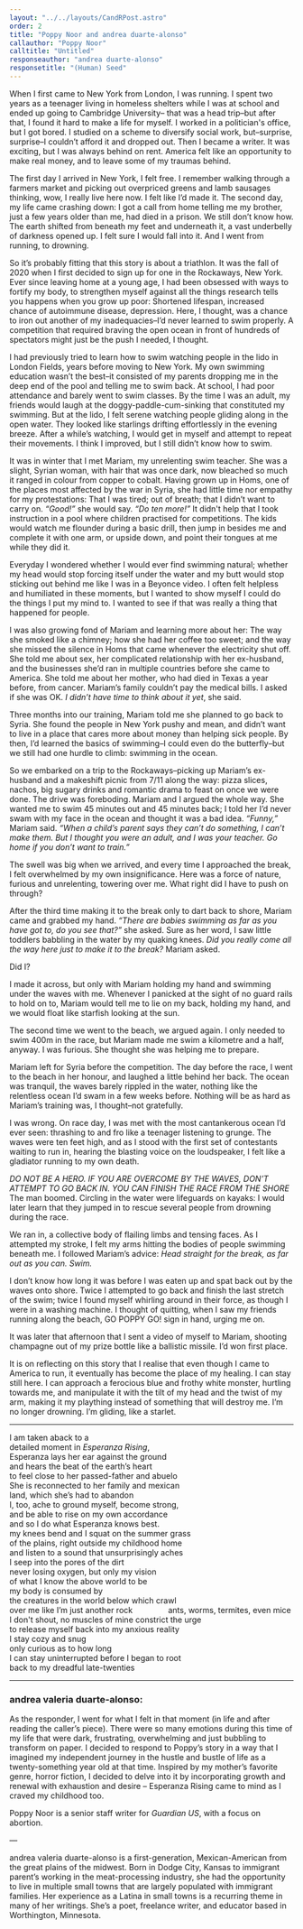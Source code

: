 ```yaml
---
layout: "../../layouts/CandRPost.astro"
order: 2
title: "Poppy Noor and andrea duarte-alonso"
callauthor: "Poppy Noor"
calltitle: "Untitled"
responseauthor: "andrea duarte-alonso"
responsetitle: "(Human) Seed"
---
```



<CandRItem id="call" title={frontmatter.calltitle} author={frontmatter.callauthor}>

When I first came to New York from London, I was running. I spent two years as a teenager living in homeless shelters while I was at school and ended up going to Cambridge University– that was a head trip–but after that, I found it hard to make a life for myself. I worked in a politician's office, but I got bored. I studied on a scheme to diversify social work, but–surprise, surprise–I couldn’t afford it and dropped out. Then I became a writer. It was exciting, but I was always behind on rent. America felt like an opportunity to make real money, and to leave some of my traumas behind.

The first day I arrived in New York, I felt free. I remember walking through a farmers market and picking out overpriced greens and lamb sausages thinking, wow, I really live here now. I felt like I’d made it. The second day, my life came crashing down: I got a call from home telling me my brother, just a few years older than me, had died in a prison. We still don’t know how. The earth shifted from beneath my feet and underneath it, a vast underbelly of darkness opened up. I felt sure I would fall into it. And I went from running, to drowning.

So it’s probably fitting that this story is about a triathlon. It was the fall of 2020 when I first decided to sign up for one in the Rockaways, New York. Ever since leaving home at a young age, I had been obsessed with ways to fortify my body, to strengthen myself against all the things research tells you happens when you grow up poor: Shortened lifespan, increased chance of autoimmune disease, depression. Here, I thought, was a chance to iron out another of my inadequacies–I’d never learned to swim properly. A competition that required braving the open ocean in front of hundreds of spectators might just be the push I needed, I thought. 

I had previously tried to learn how to swim watching people in the lido in London Fields, years before moving to New York. My own swimming education wasn’t the best–it consisted of my parents dropping me in the deep end of the pool and telling me to swim back. At school, I had poor attendance and barely went to swim classes. By the time I was an adult, my friends would laugh at the doggy-paddle-cum-sinking that constituted my swimming. But at the lido, I felt serene watching people gliding along in the open water. They looked like starlings drifting effortlessly in the evening breeze. After a while’s watching, I would get in myself and attempt to repeat their movements. I think I improved, but I still didn’t know how to swim.

It was in winter that I met Mariam, my unrelenting swim teacher. She was a slight, Syrian woman, with hair that was once dark, now bleached so much it ranged in colour from copper to cobalt. Having grown up in Homs, one of the places most affected by the war in Syria, she had little time nor empathy for my protestations: That I was tired; out of breath; that I didn’t want to carry on. *“Good!”* she would say. *“Do ten more!”* It didn't help that I took instruction in a pool where children practised for competitions. The kids would watch me flounder during a basic drill, then jump in besides me and complete it with one arm, or upside down, and point their tongues at me while they did it. 

Everyday I wondered whether I would ever find swimming natural; whether my head would stop forcing itself under the water and my butt would stop sticking out behind me like I was in a Beyonce video. I often felt helpless and humiliated in these moments, but I wanted to show myself I could do the things I put my mind to. I wanted to see if that was really a thing that happened for people. 

I was also growing fond of Mariam and learning more about her: The way she smoked like a chimney; how she had her coffee too sweet; and the way she missed the silence in Homs that came whenever the electricity shut off. She told me about sex, her complicated relationship with her ex-husband, and the businesses she’d ran in multiple countries before she came to America. She told me about her mother, who had died in Texas a year before, from cancer. Mariam’s family couldn’t pay the medical bills. I asked if she was OK. *I didn’t have time to think about it yet*, she said. 

Three months into our training, Mariam told me she planned to go back to Syria. She found the people in New York pushy and mean, and didn’t want to live in a place that cares more about money than helping sick people. By then, I’d learned the basics of swimming–I could even do the butterfly–but we still had one hurdle to climb: swimming in the ocean.

So we embarked on a trip to the Rockaways–picking up Mariam’s ex-husband and a makeshift picnic from 7/11 along the way: pizza slices, nachos, big sugary drinks and romantic drama to feast on once we were done. The drive was foreboding. Mariam and I argued the whole way. She wanted me to swim 45 minutes out and 45 minutes back; I told her I’d never swam with my face in the ocean and thought it was a bad idea. *“Funny,”* Mariam said. *“When a child’s parent says they can’t do something, I can’t make them. But I thought you were an adult, and I was your teacher. Go home if you don’t want to train.”* 

The swell was big when we arrived, and every time I approached the break, I felt overwhelmed by my own insignificance. Here was a force of nature, furious and unrelenting, towering over me. What right did I have to push on through? 

After the third time making it to the break only to dart back to shore, Mariam came and grabbed my hand. *“There are babies swimming as far as you have got to, do you see that?”* she asked. Sure as her word, I saw little toddlers babbling in the water by my quaking knees. *Did you really come all the way here just to make it to the break?* Mariam asked.

Did I?

I made it across, but only with Mariam holding my hand and swimming under the waves with me. Whenever I panicked at the sight of no guard rails to hold on to, Mariam would tell me to lie on my back, holding my hand, and we would float like starfish looking at the sun. 

The second time we went to the beach, we argued again. I only needed to swim 400m in the race, but Mariam made me swim a kilometre and a half, anyway. I was furious. She thought she was helping me to prepare. 

Mariam left for Syria before the competition. The day before the race, I went to the beach in her honour, and laughed a little behind her back. The ocean was tranquil, the waves barely rippled in the water, nothing like the relentless ocean I’d swam in a few weeks before. Nothing will be as hard as Mariam’s training was, I thought–not gratefully.

I was wrong. On race day, I was met with the most cantankerous ocean I’d ever seen: thrashing to and fro like a teenager listening to grunge. The waves were ten feet high, and as I stood with the first set of contestants waiting to run in, hearing the blasting voice on the loudspeaker, I felt like a gladiator running to my own death.

*DO NOT BE A HERO. IF YOU ARE OVERCOME BY THE WAVES, DON’T ATTEMPT TO GO BACK IN. YOU CAN FINISH THE RACE FROM THE SHORE* The man boomed. Circling in the water were lifeguards on kayaks: I would later learn that they jumped in to rescue several people from drowning during the race.

We ran in, a collective body of flailing limbs and tensing faces. As I attempted my stroke, I felt my arms hitting the bodies of people swimming beneath me. I followed Mariam’s advice: *Head straight for the break, as far out as you can. Swim.*

I don’t know how long it was before I was eaten up and spat back out by the waves onto shore. Twice I attempted to go back and finish the last stretch of the swim; twice I found myself whirling around in their force, as though I were in a washing machine. I thought of quitting, when I saw my friends running along the beach, GO POPPY GO! sign in hand, urging me on. 

It was later that afternoon that I sent a video of myself to Mariam, shooting champagne out of my prize bottle like a ballistic missile. I’d won first place. 

It is on reflecting on this story that I realise that even though I came to America to run, it eventually has become the place of my healing. I can stay still here. I can approach a ferocious blue and frothy white monster, hurtling towards me, and manipulate it with the tilt of my head and the twist of my arm, making it my plaything instead of something that will destroy me. I’m no longer drowning. I’m gliding, like a starlet. 

</CandRItem>

---

<CandRItem id="response" title={frontmatter.responsetitle} author={frontmatter.responseauthor}>

<div class="smallPoem">

I am taken aback to a <br />
detailed moment in *Esperanza Rising*, <br />
Esperanza lays her ear against the ground <br />
and hears the beat of the earth’s heart <br />
to feel close to her passed-father and abuelo<br />
She is reconnected to her family and mexican<br />
land, which she’s had to abandon <br />
I, too, ache to ground myself, become strong,<br />
and be able to rise on my own accordance<br />
and so I do what Esperanza knows best.<br />
my knees bend and I squat on the summer grass<br />
of the plains, right outside my childhood home <br />
and listen to a sound that unsurprisingly aches <br />
I seep into the pores of the dirt<br />
never losing oxygen, but only my vision<br /> 
of what I know the above world to be<br />
my body is consumed by <br />
the creatures in the world below which crawl <br />
over me like I’m just another rock&nbsp;&nbsp;&nbsp;&nbsp;&nbsp;&nbsp;&nbsp;&nbsp;&nbsp;&nbsp;&nbsp;&nbsp;&nbsp;&nbsp;&nbsp;&nbsp;ants, worms, termites, even mice<br />
I don't shout, no muscles of mine constrict the urge <br />
to release myself back into my anxious reality<br />
I stay cozy and snug <br />
only curious as to how long<br />
I can stay uninterrupted before I began to root<br />
back to my dreadful late-twenties 

</div>

</CandRItem>

---

<CandRItem id="response" title="Insights">

### andrea valeria duarte-alonso:

As the responder, I went for what I felt in that moment (in life and after reading the caller’s piece). There were so many emotions during this time of my life that were dark, frustrating, overwhelming and just bubbling to transform on paper. I decided to respond to Poppy’s story in a way that I imagined my independent journey in the hustle and bustle of life as a twenty-something year old at that time. Inspired by my mother’s favorite genre, horror fiction, I decided to delve into it by incorporating growth and renewal with exhaustion and desire – Esperanza Rising came to mind as I craved my childhood too.

</CandRItem>


<CandRBio>

<span class="darkText">Poppy Noor</span> is a senior staff writer for *Guardian US*, with a focus on abortion.

—

<span class="darkText">andrea valeria duarte-alonso</span> is a first-generation, Mexican-American from the great plains of the midwest. Born in Dodge City, Kansas to immigrant parent’s working in the meat-processing industry, she had the opportunity to live in multiple small towns that are largely populated with immigrant families. Her experience as a Latina in small towns is a recurring theme in many of her writings. She’s a poet, freelance writer, and educator based in Worthington, Minnesota. 
</CandRBio>